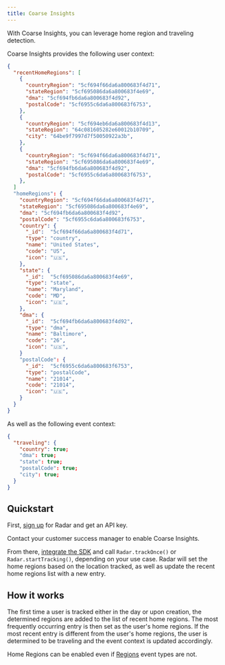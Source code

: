 ```yaml
---
title: Coarse Insights
---
```



With Coarse Insights, you can leverage home region and traveling detection. 


Coarse Insights provides the following user context:

```json
{
  "recentHomeRegions": [
    {
      "countryRegion": "5cf694f66da6a800683f4d71",
      "stateRegion": "5cf695086da6a800683f4e69",
      "dma": "5cf694fb6da6a800683f4d92",
      "postalCode": "5cf6955c6da6a800683f6753",
    },
    {
      "countryRegion": "5cf694eb6da6a800683f4d13",
      "stateRegion": "64c081605282e60012b10709",
      "city": "64be9f7997d7f50050922a3b",
    },
    {
      "countryRegion": "5cf694f66da6a800683f4d71",
      "stateRegion": "5cf695086da6a800683f4e69",
      "dma": "5cf694fb6da6a800683f4d92",
      "postalCode": "5cf6955c6da6a800683f6753",
    },
  ]
  "homeRegions": {
    "countryRegion": "5cf694f66da6a800683f4d71",
    "stateRegion": "5cf695086da6a800683f4e69",
    "dma": "5cf694fb6da6a800683f4d92",
    "postalCode": "5cf6955c6da6a800683f6753",
    "country": {
      "_id":  "5cf694f66da6a800683f4d71",
      "type": "country",
      "name": "United States",
      "code": "US",
      "icon": "🇺🇸",
    },
    "state": {
      "_id":  "5cf695086da6a800683f4e69",
      "type": "state",
      "name": "Maryland",
      "code": "MD",
      "icon": "🇺🇸",
    },
    "dma": {
      "_id":  "5cf694fb6da6a800683f4d92",
      "type": "dma",
      "name": "Baltimore",
      "code": "26",
      "icon": "🇺🇸",
    }
    "postalCode": {
      "_id":  "5cf6955c6da6a800683f6753",
      "type": "postalCode",
      "name": "21014",
      "code": "21014",
      "icon": "🇺🇸",
    }
  }
}
```

As well as the following event context:
```json
{
  "traveling": {
    "country": true;
    "dma": true;
    "state": true;
    "postalCode": true;
    "city": true;
  }
}
```

## Quickstart

First, [sign up](https://radar.com/signup) for Radar and get an API key.

Contact your customer success manager to enable Coarse Insights.

From there, [integrate the SDK](/documentation/sdk) and call `Radar.trackOnce()` or `Radar.startTracking()`, depending on your use case. Radar will set the home regions based on the location tracked, as well as update the recent home regions list with a new entry.

## How it works

The first time a user is tracked either in the day or upon creation, the determined regions are added to the list of recent home regions. The most frequently occurring entry is then set as the user's home regions.
If the most recent entry is different from the user's home regions, the user is determined to be traveling and the event context is updated accordingly.

Home Regions can be enabled even if [Regions](/documentation/regions) event types are not.



